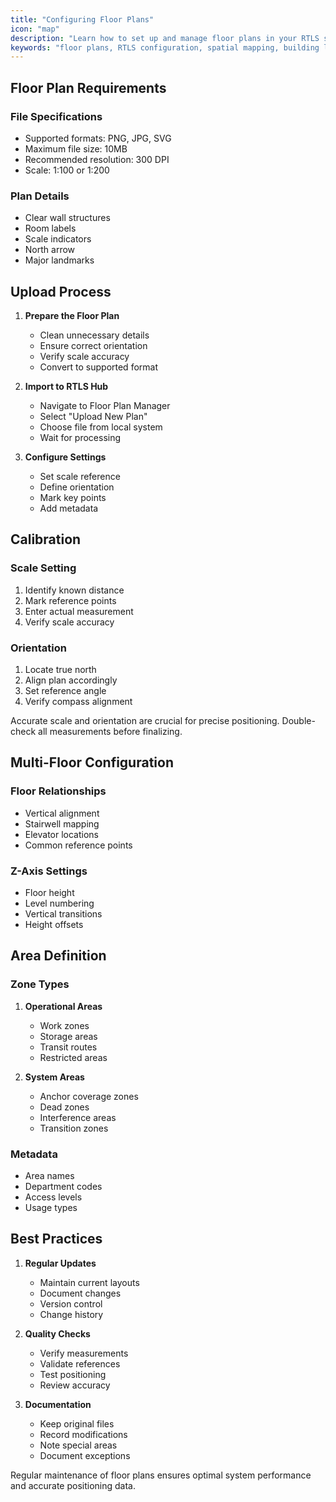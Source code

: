 ```yaml
---
title: "Configuring Floor Plans"
icon: "map"
description: "Learn how to set up and manage floor plans in your RTLS system"
keywords: "floor plans, RTLS configuration, spatial mapping, building layout, indoor positioning"
---
```


## Floor Plan Requirements

### File Specifications
- Supported formats: PNG, JPG, SVG
- Maximum file size: 10MB
- Recommended resolution: 300 DPI
- Scale: 1:100 or 1:200

### Plan Details
- Clear wall structures
- Room labels
- Scale indicators
- North arrow
- Major landmarks

## Upload Process

1. **Prepare the Floor Plan**
   - Clean unnecessary details
   - Ensure correct orientation
   - Verify scale accuracy
   - Convert to supported format

2. **Import to RTLS Hub**
   - Navigate to Floor Plan Manager
   - Select "Upload New Plan"
   - Choose file from local system
   - Wait for processing

3. **Configure Settings**
   - Set scale reference
   - Define orientation
   - Mark key points
   - Add metadata

## Calibration

### Scale Setting
1. Identify known distance
2. Mark reference points
3. Enter actual measurement
4. Verify scale accuracy

### Orientation
1. Locate true north
2. Align plan accordingly
3. Set reference angle
4. Verify compass alignment

<Callout type="warning" emoji="⚠️">
  Accurate scale and orientation are crucial for precise positioning. Double-check all measurements before finalizing.
</Callout>

## Multi-Floor Configuration

### Floor Relationships
- Vertical alignment
- Stairwell mapping
- Elevator locations
- Common reference points

### Z-Axis Settings
- Floor height
- Level numbering
- Vertical transitions
- Height offsets

## Area Definition

### Zone Types
1. **Operational Areas**
   - Work zones
   - Storage areas
   - Transit routes
   - Restricted areas

2. **System Areas**
   - Anchor coverage zones
   - Dead zones
   - Interference areas
   - Transition zones

### Metadata
- Area names
- Department codes
- Access levels
- Usage types

## Best Practices

1. **Regular Updates**
   - Maintain current layouts
   - Document changes
   - Version control
   - Change history

2. **Quality Checks**
   - Verify measurements
   - Validate references
   - Test positioning
   - Review accuracy

3. **Documentation**
   - Keep original files
   - Record modifications
   - Note special areas
   - Document exceptions

<Callout type="info" emoji="ℹ️">
  Regular maintenance of floor plans ensures optimal system performance and accurate positioning data.
</Callout>


